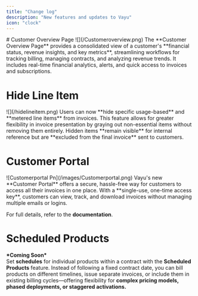 ```yaml
---
title: "Change log"
description: "New features and updates to Vayu"
icon: "clock"
---
```


<Update label="March 2025">
  # Customer Overview Page

  <Frame>
    ![](/Customeroverview.png)
  </Frame>
  The **Customer Overview Page** provides a consolidated view of a customer's **financial status, revenue insights, and key metrics**, streamlining workflows for tracking billing, managing contracts, and analyzing revenue trends. It includes real-time financial analytics, alerts, and quick access to invoices and subscriptions.

  # Hide Line Item

  <Frame>
    ![](/hidelineitem.png)
  </Frame>
  Users can now **hide specific usage-based** and **metered line items** from invoices. This feature allows for greater flexibility in invoice presentation by graying out non-essential items without removing them entirely. Hidden items **remain visible** for internal reference but are **excluded from the final invoice** sent to customers.

  # Customer Portal

  <Frame>
    ![Customerportal Pn](/images/Customerportal.png)
  </Frame>
  Vayu's new **Customer Portal** offers a secure, hassle-free way for customers to access all their invoices in one place. With a **single-use, one-time access key**, customers can view, track, and download invoices without managing multiple emails or logins.

  For full details, refer to the **documentation**.

  # Scheduled Products

  **\*Coming Soon\***\
  Set **schedules**  for individual products within a contract with the **Scheduled Products** feature. Instead of following a fixed contract date, you can bill products on different timelines, issue separate invoices, or include them in existing billing cycles—offering flexibility for **complex pricing models, phased deployments, or staggered activations.**
</Update>